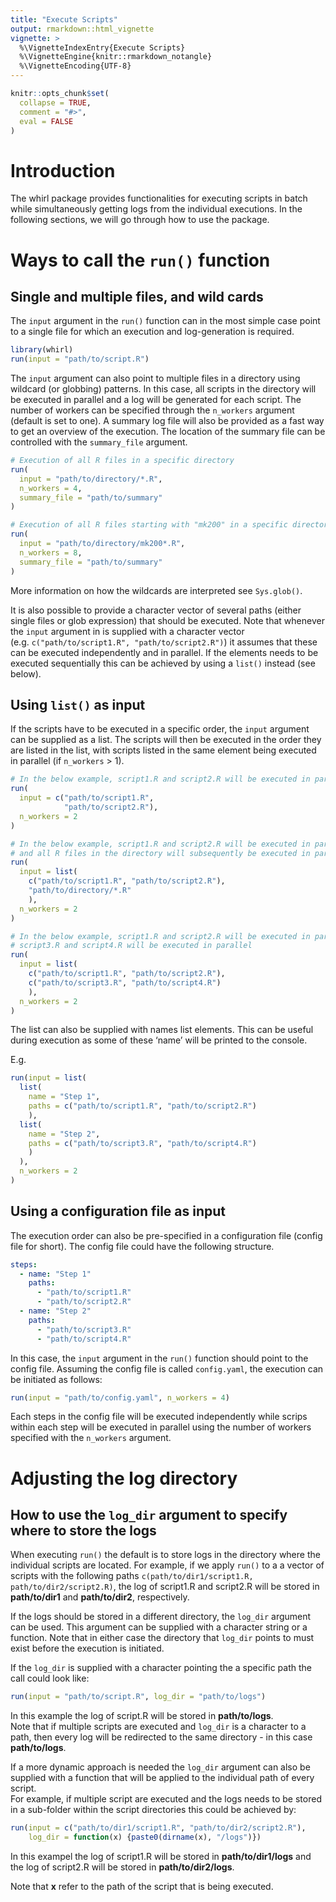 ```yaml
---
title: "Execute Scripts"
output: rmarkdown::html_vignette
vignette: >
  %\VignetteIndexEntry{Execute Scripts}
  %\VignetteEngine{knitr::rmarkdown_notangle}
  %\VignetteEncoding{UTF-8}
---
```


```r
knitr::opts_chunk$set(
  collapse = TRUE,
  comment = "#>",
  eval = FALSE
)
```

# Introduction

The whirl package provides functionalities for executing scripts in batch while simultaneously getting logs from the individual executions. In the following sections, we will go through how to use the package.

# Ways to call the `run()` function

## Single and multiple files, and wild cards

The `input` argument in the `run()` function can in the most simple case point to a single file for which an execution and log-generation is required. 

```r
library(whirl)
run(input = "path/to/script.R")
```

The `input` argument can also point to multiple files in a directory using wildcard (or globbing) patterns. 
In this case, all scripts in the directory will be executed in parallel and a log will be generated for each script.
The number of workers can be specified through the `n_workers` argument (default is set to one).
A summary log file will also be provided as a fast way to get an overview of the execution. 
The location of the summary file can be controlled with the `summary_file` argument.

```r
# Execution of all R files in a specific directory
run(
  input = "path/to/directory/*.R", 
  n_workers = 4, 
  summary_file = "path/to/summary"
)

# Execution of all R files starting with "mk200" in a specific directory
run(
  input = "path/to/directory/mk200*.R", 
  n_workers = 8, 
  summary_file = "path/to/summary"
)
```

More information on how the wildcards are interpreted see `Sys.glob()`.

It is also possible to provide a character vector of several paths (either single files or glob expression) that should be executed. Note that whenever the `input` argument in is supplied with a character vector (e.g. `c("path/to/script1.R", "path/to/script2.R")`) it assumes that these can be executed independently and in parallel. If the elements needs to be executed sequentially this can be achieved by using a `list()` instead (see below).

## Using `list()` as input

If the scripts have to be executed in a specific order, the `input` argument can be supplied as a list. The scripts will then be executed in the order they are listed in the list, with scripts listed in the same element being executed in parallel (if `n_workers` > 1). 

```r
# In the below example, script1.R and script2.R will be executed in parallel
run(
  input = c("path/to/script1.R",
            "path/to/script2.R"),
  n_workers = 2
)

# In the below example, script1.R and script2.R will be executed in parallel, 
# and all R files in the directory will subsequently be executed in parallel
run(
  input = list(
    c("path/to/script1.R", "path/to/script2.R"), 
    "path/to/directory/*.R"
    ),
  n_workers = 2
)

# In the below example, script1.R and script2.R will be executed in parallel, and subsequently 
# script3.R and script4.R will be executed in parallel
run(
  input = list(
    c("path/to/script1.R", "path/to/script2.R"),
    c("path/to/script3.R", "path/to/script4.R")
    ),
  n_workers = 2
)
```

The list can also be supplied with names list elements. 
This can be useful during execution as some of these 'name' will be printed to the console.

E.g.
```r
run(input = list(
  list(
    name = "Step 1", 
    paths = c("path/to/script1.R", "path/to/script2.R")
    ),
  list(
    name = "Step 2",
    paths = c("path/to/script3.R", "path/to/script4.R")
    )
  ),
  n_workers = 2
)
```

## Using a configuration file as input

The execution order can also be pre-specified in a configuration file (config file for short). 
The config file could have the following structure. 

```yaml
steps:
  - name: "Step 1"    
    paths:    
      - "path/to/script1.R"
      - "path/to/script2.R"
  - name: "Step 2"  
    paths:    
      - "path/to/script3.R"
      - "path/to/script4.R"
```

In this case, the `input` argument in the `run()` function should point to the config file. 
Assuming the config file is called `config.yaml`, the execution can be initiated as follows:

```r
run(input = "path/to/config.yaml", n_workers = 4)
```

Each steps in the config file will be executed independently while scrips within each step will be executed in parallel using the number of workers specified with the `n_workers` argument.

# Adjusting the log directory
## How to use the `log_dir` argument to specify where to store the logs
When executing `run()` the default is to store logs in the directory where the individual scripts are located. For example, if we apply `run()` to a a vector of scripts with the following paths `c(path/to/dir1/script1.R, path/to/dir2/script2.R)`, the log of script1.R and script2.R will be stored in **path/to/dir1** and **path/to/dir2**, respectively.

If the logs should be stored in a different directory, the `log_dir` argument can be used. 
This argument can be supplied with a character string or a function. Note that in either case the directory that `log_dir` points to must exist before the execution is initiated.  

If the `log_dir` is supplied with a character pointing the a specific path the call could look like:

```r
run(input = "path/to/script.R", log_dir = "path/to/logs")
```

In this example the log of script.R will be stored in **path/to/logs**.  
Note that if multiple scripts are executed and `log_dir` is a character to a path, then every log will be redirected to the same directory - in this case **path/to/logs**.


If a more dynamic approach is needed the `log_dir` argument can also be supplied with a function that will be applied to the individual path of every script.  
For example, if multiple script are executed and the logs needs to be stored in a sub-folder within the script directories this could be achieved by:

```r
run(input = c("path/to/dir1/script1.R", "path/to/dir2/script2.R"), 
    log_dir = function(x) {paste0(dirname(x), "/logs")})
```

In this exampel the log of script1.R will be stored in **path/to/dir1/logs** and the log of script2.R will be stored in **path/to/dir2/logs**.

Note that **x** refer to the path of the script that is being executed. 

